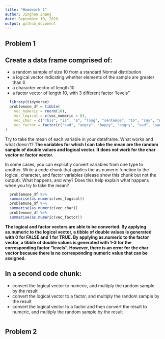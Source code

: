 ```yaml
---
title: "Homework 1"
author: Jinghan Zhang
date: September 10, 2020
output: github_document
---
```


## Problem 1

Create a data frame comprised of:
-----------------------------------------------------------------------
* a random sample of size 10 from a standard Normal distribution
* a logical vector indicating whether elements of the sample are greater than 0
* a character vector of length 10
* a factor vector of length 10, with 3 different factor “levels”

```r
  library(tidyverse)
  problemone_df = tibble(
    vec_numeric = rnorm(10),
    vec_logical = c(vec_numeric > 0),
    vec_char = c("This", "is", "a", "long", "sentence", "to", "say", "nothing", "at", "all"),
    vec_factor = factor(c("sad", "angry", "happy", "angry", "sad", "sad", "sad", "happy", "angry", "angry"))
)
```

Try to take the mean of each variable in your dataframe. What works and what doesn’t?
**The variables for which I can take the mean are the random sample of double values and logical vector. It does not work for the char vector or factor vector.**

In some cases, you can explicitly convert variables from one type to another. Write a code chunk that applies the as.numeric function to the logical, character, and factor variables (please show this chunk but not the output). What happens, and why? Does this help explain what happens when you try to take the mean?

```r
  problemone_df %>% 
  summarise(as.numeric(vec_logical)) 
  problemone_df %>% 
  summarise(as.numeric(vec_char))
  problemone_df %>% 
  summarise(as.numeric(vec_factor))
```

**The logical and factor vectors are able to be converted. By applying as.numeric to the logical vector, a tibble of double values is generated with 0 for FALSE and 1 for TRUE. By applying as.numeric to the factor vector, a tibble of double values is generated with 1-3 for the corresponding factor "levels". However, there is an error for the char vector because there is no corresponding numeric value that can be assigned.**

In a second code chunk:
-----------------------------------------------------------------------
* convert the logical vector to numeric, and multiply the random sample by the result
* convert the logical vector to a factor, and multiply the random sample by the result
* convert the logical vector to a factor and then convert the result to numeric, and multiply the random sample by the result

```r

```

## Problem 2
